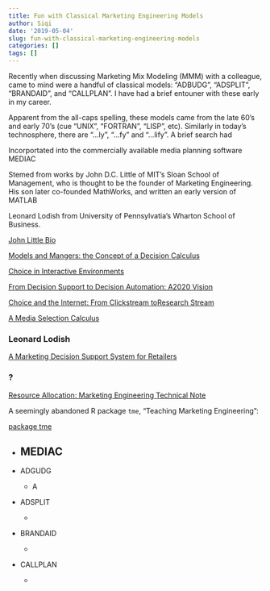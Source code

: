 ```yaml
---
title: Fun with Classical Marketing Engineering Models
author: Siqi
date: '2019-05-04'
slug: fun-with-classical-marketing-engineering-models
categories: []
tags: []
---
```



Recently when discussing Marketing Mix Modeling (MMM) with a colleague, came to mind were a handful of classical models: "ADBUDG", "ADSPLIT", "BRANDAID", and "CALLPLAN". I have had a brief entouner with these early in my career. 

Apparent from the all-caps spelling, these models came from the late 60's and early 70's (cue "UNIX", "FORTRAN", "LISP", etc). Similarly in today's technosphere, there are "...ly", "...fy" and "...lify". A brief search had 


Incorportated into the commercially available media planning software MEDIAC 


Stemed from works by John D.C. Little of MIT's Sloan School of Management, who is thought to be the founder of Marketing Engineering. His son later co-founded MathWorks, and written an early version of MATLAB

Leonard Lodish from University of Pennsylvatia's Wharton School of Business. 

[John Little Bio](https://dspace.mit.edu/bitstream/handle/1721.1/58104/Little_Profile_03_07_2009_Final_edit%20%282%29.pdf?sequence=1&isAllowed=y)

[Models and Mangers: the Concept of a Decision Calculus](https://archive.org/details/modelsmanagersco00litt)

[Choice in Interactive Environments](http://pages.stern.nyu.edu/~tmeyvis/interactive.pdf)

[From Decision Support to Decision Automation: A2020 Vision](https://www0.gsb.columbia.edu/mygsb/faculty/research/pubfiles/950/950.pdf)

[Choice and the Internet: From Clickstream toResearch Stream](https://www0.gsb.columbia.edu/mygsb/faculty/research/pubfiles/644/fulltext.pdf)

[A Media Selection Calculus](https://dspace.mit.edu/bitstream/handle/1721.1/48402/mediaselectionca00litt.pdf;sequence=1)


### Leonard Lodish

[A Marketing Decision Support System for Retailers](https://www.researchgate.net/publication/227441977_A_Marketing_Decision_Support_System_for_Retailers)



### ? 
[Resource Allocation: Marketing Engineering Technical Note](http://www.decisionpro.biz/images/stories/technical-notes/TN10%20-%20Resource%20Allocation%20Technical%20Note.pdf)



A seemingly abandoned R package `tme`, "Teaching Marketing Engineering":

[package tme](https://rdrr.io/rforge/tme/)

- MEDIAC
  - 

- ADGUDG
  - A
  
- ADSPLIT

  - 
  
- BRANDAID

  - 
  
- CALLPLAN

  - 
  
